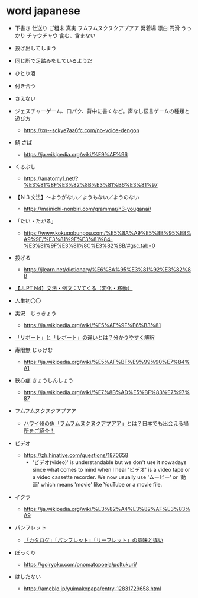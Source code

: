 # word japanese

- 下書き
仕送り
ご粗末
真実
フムフムヌクヌクアプアア
発着場
漂白
円滑
うっかり
チャウチャウ
含む、含まない

- 投げ出してしまう
- 同じ所で足踏みをしているようだ
- ひとり酒
- 付き合う
- さえない
- ジェスチャーゲーム、口パク、背中に書くなど。声なし伝言ゲームの種類と遊び方
  - https://xn--sckye7aa6fc.com/no-voice-dengon
- 鯖 さば
  - https://ja.wikipedia.org/wiki/%E9%AF%96
- くるぶし
  - https://anatomy1.net/?%E3%81%8F%E3%82%8B%E3%81%B6%E3%81%97
- 【Ｎ３文法】～ようがない／ようもない／ようのない
  - https://mainichi-nonbiri.com/grammar/n3-youganai/
- 「たい・たがる」
  - https://www.kokugobunpou.com/%E5%8A%A9%E5%8B%95%E8%A9%9E/%E3%81%9F%E3%81%84-%E3%81%9F%E3%81%8C%E3%82%8B/#gsc.tab=0
- 投げる
  - https://jlearn.net/dictionary/%E6%8A%95%E3%81%92%E3%82%8B
- [【JLPT N4】文法・例文：Vてくる（変化・移動）](https://www.nihongokyoshi-net.com/2018/09/26/jlptn4-grammar-tekuru-change)
- 人生初〇〇
- 実況　じっきょう
  - https://ja.wikipedia.org/wiki/%E5%AE%9F%E6%B3%81
- [「リポート」と「レポート」の違いとは？分かりやすく解釈](https://meaning-difference.com/?p=32544)
- 寿限無 じゅげむ
  - https://ja.wikipedia.org/wiki/%E5%AF%BF%E9%99%90%E7%84%A1
- 狭心症 きょうしんしょう
  - https://ja.wikipedia.org/wiki/%E7%8B%AD%E5%BF%83%E7%97%87
- フムフムヌクヌクアプアア
  - [ハワイ州の魚「フムフムヌクヌクアプアア」とは？日本でも出会える場所をご紹介！](https://www.lanilanihawaii.com/column/sharing-my-hawaii/humuhumunukunukuapuaa.html)
- ビデオ
  - https://zh.hinative.com/questions/1870658
    - 'ビデオ(video)' is understandable but we don't use it nowadays since what comes to mind when I hear 'ビデオ' is a video tape or a video cassette recorder.
We now usually use 'ムービー' or '動画' which means 'movie' like YouTube or a movie file.
- イクラ
  - https://ja.wikipedia.org/wiki/%E3%82%A4%E3%82%AF%E3%83%A9
- パンフレット
  - [「カタログ」「パンフレット」「リーフレット」の意味と違い](https://business-textbooks.com/catalog-pamphlet-leaflet/)
- ぽっくり
  - https://goiryoku.com/onomatopoeia/poltukuri/
- はしたない
  - https://ameblo.jp/yuimakopapa/entry-12831729658.html